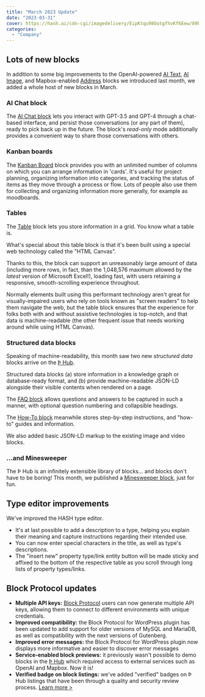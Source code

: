 ```yaml
---
title: "March 2023 Update"
date: "2023-03-31"
cover: https://hash.ai/cdn-cgi/imagedelivery/EipKtqu98OotgfhvKf6Eew/89b31990-6c8c-44de-12fd-d9fa9d76fc00/public
categories: 
  - "Company"
---
```


## Lots of new blocks

In addition to some big improvements to the OpenAI-powered [AI Text](https://blockprotocol.org/@hash/blocks/ai-text), [AI Image](https://blockprotocol.org/@hash/blocks/ai-image), and Mapbox-enabled [Address](https://blockprotocol.org/@hash/blocks/address) blocks we introduced last month, we added a whole host of new blocks in March.

### AI Chat block

The [AI Chat block](https://blockprotocol.org/@hash/blocks/ai-chat) lets you interact with GPT-3.5 and GPT-4 through a chat-based interface, and persist those conversations (or any part of them), ready to pick back up in the future. The block's _read-only_ mode additionally provides a convenient way to share those conversations with others.

### Kanban boards

The [Kanban Board](https://blockprotocol.org/@hash/blocks/kanban-board) block provides you with an unlimited number of columns on which you can arrange information in 'cards'. It's useful for project planning, organizing information into categories, and tracking the status of items as they move through a process or flow. Lots of people also use them for collecting and organizing information more generally, for example as moodboards.

### Tables

The [Table](https://blockprotocol.org/@hash/blocks/table) block lets you store information in a grid. You know what a table is.

What's special about this table block is that it's been built using a special web technology called the "HTML Canvas".

Thanks to this, the block can support an unreasonably large amount of data (including more rows, in fact, than the 1,048,576 maximum allowed by the _latest_ version of Microsoft Excel!), loading fast, with users retaining a responsive, smooth-scrolling experience throughout.

Normally elements built using this performant technology aren't great for visually-impaired users who rely on tools known as "screen readers" to help them navigate the web, but the table block ensures that the experience for folks both with and without assistive technologies is top-notch, and that data is machine-readable (the other frequent issue that needs working around while using HTML Canvas).

### Structured data blocks

Speaking of machine-readability, this month saw two new _structured data_ blocks arrive on the [Þ Hub](https://blockprotocol.org/hub).

Structured data blocks (a) store information in a knowledge graph or database-ready format, and (b) provide machine-readable JSON-LD alongside their visible contents when rendered on a page.

The [FAQ block](https://blockprotocol.org/@hash/blocks/faq) allows questions and answers to be captured in such a manner, with optional question numbering and collapsible headings.

The [How-To block](https://blockprotocol.org/@hash/blocks/how-to) meanwhile stores step-by-step instructions, and "how-to" guides and information.

We also added basic JSON-LD markup to the existing image and video blocks.

### ...and Minesweeper

The Þ Hub is an infinitely extensible library of blocks... and blocks don't have to be boring! This month, we published a [Minesweeper block](https://blockprotocol.org/@hash/blocks/minesweeper), just for fun.

## Type editor improvements

We've improved the HASH type editor.

- It's at last possible to add a description to a type, helping you explain their meaning and capture instructions regarding their intended use.
- You can now enter special characters in the title, as well as type's descriptions.
- The "insert new" property type/link entity button will be made sticky and affixed to the bottom of the respective table as you scroll through long lists of property types/links.

## Block Protocol updates

- **Multiple API keys:** [Block Protocol](https://blockprotocol.org/) users can now generate multiple API keys, allowing them to connect to different environments with unique credentials.
- **Improved compatibility:** the Block Protocol for WordPress plugin has been updated to add support for older versions of MySQL and MariaDB, as well as compatibility with the next versions of Gutenberg.
- **Improved error messages:** the Block Protocol for WordPress plugin now displays more informative and easier to discover error messages
- **Service-enabled block previews:** it previously wasn't possible to demo blocks in the [Þ Hub](https://blockprotocol.org/hub) which required access to external services such as OpenAI and Mapbox. Now it is!
- **Verified badge on block listings:** we've added "verified" badges on Þ Hub listings that have been through a quality and security review process. [Learn more >](https://blockprotocol.org/docs/faq#how-does-block-verification-work)
